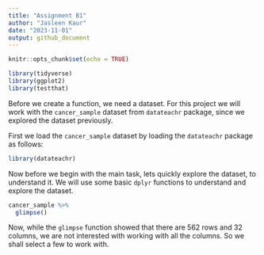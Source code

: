```yaml
---
title: "Assignment B1"
author: "Jasleen Kaur"
date: "2023-11-01"
output: github_document
---
```


```r
knitr::opts_chunk$set(echo = TRUE)
```

```r
library(tidyverse)
library(ggplot2)
library(testthat)
```

Before we create a function, we need a dataset. For this project we will work with the `cancer_sample` dataset from `datateachr` package, since we explored the dataset previously.

First we load the `cancer_sample` dataset by loading the `datateachr` package as follows:

```r
library(datateachr)
```

Now before we begin with the main task, lets quickly explore the dataset, to understand it. We will use some basic `dplyr` functions to understand and explore the dataset.

```r
cancer_sample %>% 
  glimpse()
```
Now, while the `glimpse` function showed that there are 562 rows and 32 columns, we are not interested with working with all the columns. So we shall select a few to work with. 


